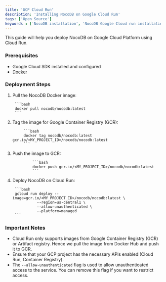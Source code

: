 ```yaml
---
title: 'GCP Cloud Run'
description: 'Installing NocoDB on Google Cloud Run'
tags: ['Open Source']
keywords : ['NocoDB installation', 'NocoDB Google Cloud run installation', 'NocoDB prerequisites']
---
```


This guide will help you deploy NocoDB on Google Cloud Platform using Cloud Run.

### Prerequisites

- Google Cloud SDK installed and configured
- [Docker](https://docs.docker.com/get-docker/)

### Deployment Steps

1. Pull the NocoDB Docker image:
    
        ```bash
        docker pull nocodb/nocodb:latest
        ```
2. Tag the image for Google Container Registry (GCR):
        
            ```bash
            docker tag nocodb/nocodb:latest gcr.io/<MY_PROJECT_ID>/nocodb/nocodb:latest
            ```
3. Push the image to GCR:
        
                ```bash
                docker push gcr.io/<MY_PROJECT_ID>/nocodb/nocodb:latest
                ```
4. Deploy NocoDB on Cloud Run:
    
        ```bash
        gcloud run deploy --image=gcr.io/<MY_PROJECT_ID>/nocodb/nocodb:latest \
                  --region=us-central1 \
                  --allow-unauthenticated \
                  --platform=managed 
        ```

### Important Notes

- Cloud Run only supports images from Google Container Registry (GCR) or Artifact registry. Hence we pull the image from Docker Hub and push it to GCR.
- Ensure that your GCP project has the necessary APIs enabled (Cloud Run, Container Registry).
- The `--allow-unauthenticated` flag is used to allow unauthenticated access to the service. You can remove this flag if you want to restrict access.